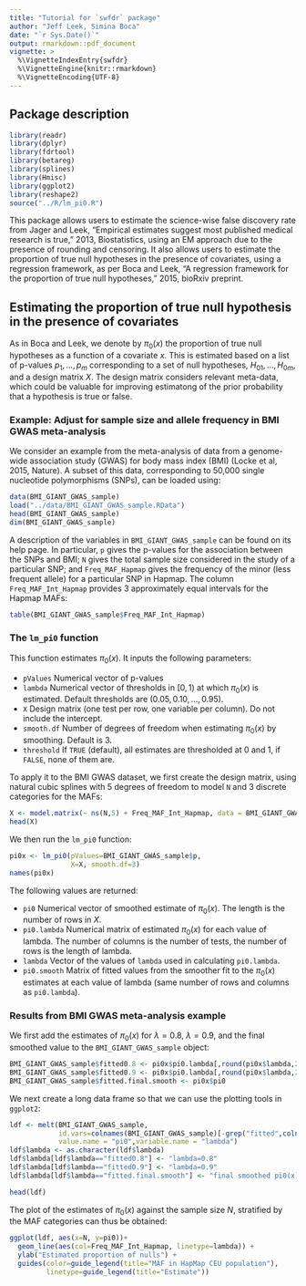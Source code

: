```yaml
---
title: "Tutorial for `swfdr` package"
author: "Jeff Leek, Simina Boca"
date: "`r Sys.Date()`"
output: rmarkdown::pdf_document
vignette: >
  %\VignetteIndexEntry{swfdr}
  %\VignetteEngine{knitr::rmarkdown}
  %\VignetteEncoding{UTF-8}
---
```


## Package description

```r
library(readr)
library(dplyr)
library(fdrtool)
library(betareg)
library(splines)
library(Hmisc)
library(ggplot2)
library(reshape2)
source("../R/lm_pi0.R")
```

This package allows users to estimate the science-wise false discovery rate from Jager and Leek, 
"Empirical estimates suggest most published medical research is true," 2013, Biostatistics, using an EM approach due to the presence of rounding and censoring. It also allows users to estimate the proportion of true null hypotheses in the presence of covariates, using a regression framework, as per Boca and Leek, "A regression framework for the proportion of true null hypotheses," 2015, bioRxiv preprint.

## Estimating the proportion of true null hypothesis in the presence of covariates

As in Boca and Leek, we denote by $\pi_0(x)$ the proportion of true null hypotheses as a function of a covariate $x$. This is estimated based on a list of p-values $p_1,\ldots,p_m$ corresponding to a set
of null hypotheses, $H_{01},\ldots,H_{0m}$, and a design matrix $X$.
The design matrix considers relevant meta-data, which could be valuable for improving estimatong of the 
prior probability that a hypothesis is true or false.

### Example: Adjust for sample size and allele frequency in BMI GWAS meta-analysis

We consider an example from the meta-analysis of data from a genome-wide association study (GWAS) for
body mass index (BMI) (Locke et al, 2015, Nature). A subset of this data, corresponding to 50,000 
single nucleotide polymorphisms (SNPs), can be loaded using:
```r
data(BMI_GIANT_GWAS_sample)
load("../data/BMI_GIANT_GWAS_sample.RData")
head(BMI_GIANT_GWAS_sample)
dim(BMI_GIANT_GWAS_sample)
```
A description of the variables in `BMI_GIANT_GWAS_sample` can be found on its help page.  In particular, `p` gives the p-values for the association between the SNPs and BMI; `N` gives the total sample size considered in the study of a particular SNP; and `Freq_MAF_Hapmap` gives the frequency of the minor (less frequent allele) for a particular SNP in Hapmap. The column `Freq_MAF_Int_Hapmap` provides 3 approximately equal intervals for the Hapmap MAFs:
```r
table(BMI_GIANT_GWAS_sample$Freq_MAF_Int_Hapmap)
```

### The `lm_pi0` function
    
This function estimates $\pi_0(x)$. It inputs the following parameters:    

* `pValues` Numerical vector of p-values
* `lambda` Numerical vector of thresholds in $[0,1)$ at which $\pi_0(x)$ is estimated. Default thresholds are $(0.05, 0.10, \ldots, 0.95)$.
* `X` Design matrix (one test per row, one variable per column). Do not include the intercept.
* `smooth.df` Number of degrees of freedom when estimating $\pi_0(x)$ by smoothing. Default is $3$.
* `threshold` If `TRUE` (default), all estimates are thresholded at 0 and 1, if `FALSE`, none of them are. 

To apply it to the BMI GWAS dataset, we first create the design matrix, using natural cubic splines with 5 degrees of freedom to model `N` and 3 discrete categories for the MAFs:
```r
X <- model.matrix(~ ns(N,5) + Freq_MAF_Int_Hapmap, data = BMI_GIANT_GWAS_sample)[,-1]
head(X)
```

We then run the `lm_pi0` function:
```r
pi0x <- lm_pi0(pValues=BMI_GIANT_GWAS_sample$p, 
               X=X, smooth.df=3)
names(pi0x)
```

The following values are returned:

* `pi0` Numerical vector of smoothed estimate of $\pi_0(x)$. The length is the number of rows in $X$.
* `pi0.lambda` Numerical matrix of estimated $\pi_0(x)$ for each value of lambda. The number of columns is the number of tests, the number of rows is the length of lambda.
* `lambda` Vector of the values of `lambda` used in calculating `pi0.lambda`.
* `pi0.smooth` Matrix of fitted values from the smoother fit to the $\pi_0(x)$ estimates at each value of lambda (same number of rows and columns as `pi0.lambda`).

### Results from BMI GWAS meta-analysis example

We first add the estimates of $\pi_0(x)$ for $\lambda=0.8$, $\lambda=0.9$, and the final smoothed value
to the `BMI_GIANT_GWAS_sample` object:
```r
BMI_GIANT_GWAS_sample$fitted0.8 <- pi0x$pi0.lambda[,round(pi0x$lambda,2)==0.8]
BMI_GIANT_GWAS_sample$fitted0.9 <- pi0x$pi0.lambda[,round(pi0x$lambda,2)==0.9]
BMI_GIANT_GWAS_sample$fitted.final.smooth <- pi0x$pi0
```

We next create a long data frame so that we can use the plotting tools in `ggplot2`:
```r
ldf <- melt(BMI_GIANT_GWAS_sample,
            id.vars=colnames(BMI_GIANT_GWAS_sample)[-grep("fitted",colnames(BMI_GIANT_GWAS_sample))],
            value.name = "pi0",variable.name = "lambda")
ldf$lambda <- as.character(ldf$lambda)
ldf$lambda[ldf$lambda=="fitted0.8"] <- "lambda=0.8"
ldf$lambda[ldf$lambda=="fitted0.9"] <- "lambda=0.9"
ldf$lambda[ldf$lambda=="fitted.final.smooth"] <- "final smoothed pi0(x)"

head(ldf)
```

The plot of the estimates of $\pi_0(x)$ against the sample size $N$, stratified by the MAF categories can thus be obtained:
```r
ggplot(ldf, aes(x=N, y=pi0))+
  geom_line(aes(col=Freq_MAF_Int_Hapmap, linetype=lambda)) +
  ylab("Estimated proportion of nulls") +
  guides(color=guide_legend(title="MAF in HapMap CEU population"),
         linetype=guide_legend(title="Estimate"))

```


